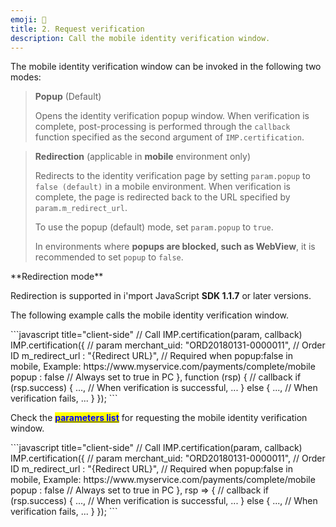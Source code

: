 ```yaml
---
emoji: 🥏
title: 2. Request verification
description: Call the mobile identity verification window.
---
```





The mobile identity verification window can be invoked in the following two modes:

> **Popup** (Default)
>
> Opens the identity verification popup window. When verification is complete, post-processing is performed through the `callback` function specified as the second argument of `IMP.certification`.

> **Redirection** (applicable in **mobile** environment only)
>
> Redirects to the identity verification page by setting `param.popup` to `false (default)` in a mobile environment. When verification is complete, the page is redirected back to the URL specified by `param.m_redirect_url`.&#x20;
>
> To use the popup (default) mode, set `param.popup` to `true`.
>
> In environments where **popups are blocked, such as WebView**, it is recommended to set `popup` to `false`.

<Hint style="warning">
**Redirection mode**

Redirection is supported in i'mport JavaScript **SDK 1.1.7** or later versions.

</Hint>

The following example calls the mobile identity verification window.

<Tabs>
<Tab title="JavaScript">
```javascript title="client-side"
  // Call IMP.certification(param, callback)
  IMP.certification({ // param
    merchant_uid: "ORD20180131-0000011", // Order ID
    m_redirect_url : "{Redirect URL}", // Required when popup:false in mobile, Example: https://www.myservice.com/payments/complete/mobile
    popup : false // Always set to true in PC
  }, function (rsp) { // callback
    if (rsp.success) {
      ...,
      // When verification is successful,
      ...
    } else {
      ...,
      // When verification fails,
      ...
    }
  });
```


Check the [<mark style="color:blue;">**parameters list**</mark>](../../sdk/javascript-sdk/identity-verification-request-parameters.md) for requesting the mobile identity verification window.

</Tab>

<Tab title="JS ES Next">
```javascript title="client-side"
  // Call IMP.certification(param, callback)
  IMP.certification({ // param
    merchant_uid: "ORD20180131-0000011", // Order ID
    m_redirect_url : "{Redirect URL}", // Required when popup:false in mobile, Example: https://www.myservice.com/payments/complete/mobile
    popup : false // Always set to true in PC
  }, rsp => { // callback
    if (rsp.success) {
      ...,
      // When verification is successful,
      ...
    } else {
      ...,
      // When verification fails,
      ...
    }
  });
```


</Tab>
</Tabs>

